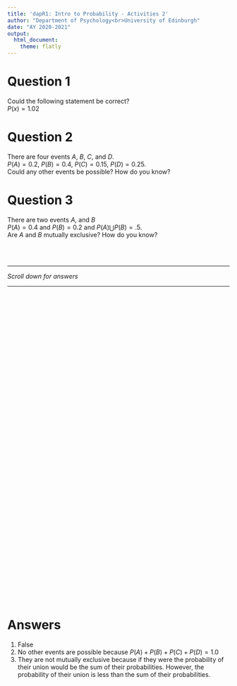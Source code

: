 ```yaml
---
title: 'dapR1: Intro to Probability - Activities 2'
author: "Department of Psychology<br>University of Edinburgh"
date: "AY 2020-2021"
output:
  html_document:
    theme: flatly
---
```


# Question 1
Could the following statement be correct?  
$P(x) = 1.02$

# Question 2  
There are four events $A$, $B$, $C$, and $D$.  
$P(A)=0.2$, $P(B)=0.4$, $P(C)=0.15$, $P(D)=0.25$.  
Could any other events be possible? How do you know? 

# Question 3
There are two events $A$, and $B$  
$P(A) =0.4$ and $P(B)=0.2$ and $P(A) \bigcup P(B) = .5$.  
Are $A$ and $B$ mutually exclusive? How do you know?   

<br>
<br>

---  

*Scroll down for answers*  
  
---

<div style="margin-bottom:750px;">

</div>

# Answers 

1. False  
2. No other events are possible because $P(A)+P(B)+P(C)+P(D)=1.0$  
3. They are not mutually exclusive because if they were the probability of their union would be the sum of their probabilities. However, the probability of their union is less than the sum of their probabilities. 




